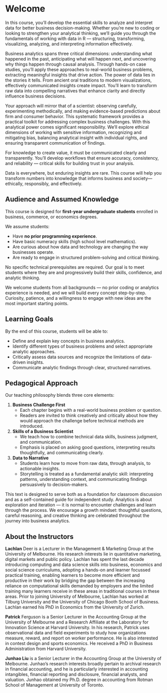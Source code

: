 # Welcome {.unnumbered}

In this course, you'll develop the essential skills to analyze and interpret data for better business decision-making. 
Whether you're new to coding or looking to strengthen your analytical thinking, we'll guide you through the fundamentals of working with data in R — structuring, transforming, visualizing, analyzing, and interpreting information effectively.

Business analytics spans three critical dimensions: understanding what happened in the past, anticipating what will happen next, and uncovering why things happen through causal analysis. 
Through hands-on case studies, you'll apply these approaches to real-world business problems, extracting meaningful insights that drive action. 
The power of data lies in the stories it tells. 
From ancient oral traditions to modern visualizations, effectively communicated insights create impact. You'll learn to transform raw data into compelling narratives that enhance clarity and directly influence business decisions.

Your approach will mirror that of a scientist: observing carefully, experimenting methodically, and making evidence-based predictions about firm and consumer behavior. 
This systematic framework provides a practical toolkit for addressing complex business challenges. 
With this analytical power comes significant responsibility. 
We'll explore ethical dimensions of working with sensitive information, recognizing and mitigating bias, balancing analytical insight with individual rights, and ensuring transparent communication of findings.

For knowledge to create value, it must be communicated clearly and transparently. 
You'll develop workflows that ensure accuracy, consistency, and reliability — critical skills for building trust in your analysis. 

Data is everywhere, but enduring insights are rare. 
This course will help you transform numbers into knowledge that informs business and society—ethically, responsibly, and effectively.

## Audience and Assumed Knowledge {.unnumbered}

This course is designed for **first-year undergraduate students** enrolled in business, commerce, or economics degrees.

We assume students:

- Have **no prior programming experience**.
- Have basic numeracy skills (high school level mathematics).
- Are curious about how data and technology are changing the way businesses operate.
- Are ready to engage in structured problem-solving and critical thinking.

No specific technical prerequisites are required. Our goal is to meet students where they are and progressively build their skills, confidence, and analytic thinking.

We welcome students from all backgrounds — no prior coding or analytics experience is needed, and we will build every concept step-by-step. Curiosity, patience, and a willingness to engage with new ideas are the most important starting points.

## Learning Goals {.unnumbered}

By the end of this course, students will be able to:

- Define and explain key concepts in business analytics.
- Identify different types of business problems and select appropriate analytic approaches.
- Critically assess data sources and recognize the limitations of data-driven insights.
- Communicate analytic findings through clear, structured narratives.

## Pedagogical Approach {.unnumbered}

Our teaching philosophy blends three core elements:

1. **Business Challenge First**
   - Each chapter begins with a real-world business problem or question.
   - Readers are invited to think creatively and critically about how they would approach the challenge before technical methods are introduced.

2. **Skills of a Business Scientist**
   - We teach how to combine technical data skills, business judgment, and communication.
   - Emphasis is placed on asking good questions, interpreting results thoughtfully, and communicating clearly.

3. **Data to Narrative**
   - Students learn how to move from raw data, through analysis, to actionable insights.
   - Storytelling is treated as a fundamental analytic skill: interpreting patterns, understanding context, and communicating findings persuasively to decision-makers.

This text is designed to serve both as a foundation for classroom discussion and as a self-contained guide for independent study. Analytics is about exploration and iteration — it is normal to encounter challenges and learn through the process. We encourage a growth mindset: thoughtful questions, careful reasoning, and creative thinking are celebrated throughout the journey into business analytics.


<!-- ## Software Information & conventions {.unnumbered} -->

## About the Instructors {.unnumbered}

**Lachlan** Deer is a Lecturer in the Management & Marketing Group at the University of Melbourne. 
His research interests lie in quantitative marketing, digital markets and public policy. 
Lachlan has spent the last decade introducing computing and data science skills into business, economics and social science curriculums, adopting a hands-on and learner focussed practical training, enabling learners to become more efficient and productive in their work by bridging the gap between the increasing reliance on computational skills demanded by employers and the limited training many learners receive in these areas in traditional courses in these areas.
Prior to joining University of Melbourne, Lachlan has worked at Tilburg University and the University of Chicago Booth School of Business. 
Lachlan earned his PhD in Economics from the University of Zurich.

**Patrick** Ferguson is a Senior Lecturer in the Accounting Group at the University of Melbourne and a Research Affiliate at the Laboratory for Innovation Science at Harvard University. 
In his research, Patrick uses observational data and field experiments to study how organizations measure, reward, and report on worker performance. 
He is also interested in contest design and sports economics.
He received a PhD in Business Administration from Harvard University.

**Junhao Liu** is a Senior Lecturer in the Accounting Group at the University of Melbourne.
Junhao's research interests broadly pertain to archival research in financial accounting, and he is particularly interested in accounting intangibles, financial reporting and disclosure, financial analysts, and valuation.
Junhao obtained my Ph.D. degree in accounting from Rotman School of Management at University of Toronto.

<!-- ## Acknowledgements {.unnumbered} -->